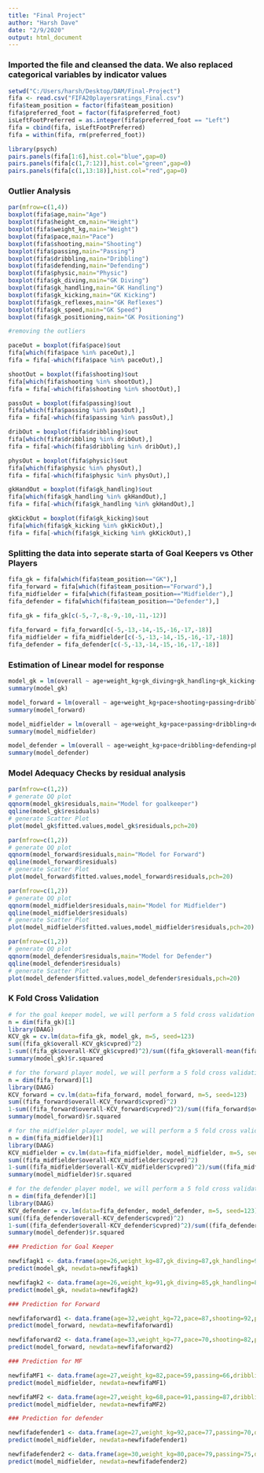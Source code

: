```yaml
---
title: "Final Project"
author: "Harsh Dave"
date: "2/9/2020"
output: html_document
---
```

### Imported the file and cleansed the data. We also replaced categorical variables by indicator values

```r
setwd("C:/Users/harsh/Desktop/DAM/Final-Project")
fifa <- read.csv("FIFA20playersratings_Final.csv")
fifa$team_position = factor(fifa$team_position)
fifa$preferred_foot = factor(fifa$preferred_foot)
isLeftFootPreferred = as.integer(fifa$preferred_foot == "Left")
fifa = cbind(fifa, isLeftFootPreferred)
fifa = within(fifa, rm(preferred_foot))

library(psych)
pairs.panels(fifa[1:6],hist.col="blue",gap=0)
pairs.panels(fifa[c(1,7:12)],hist.col="green",gap=0)
pairs.panels(fifa[c(1,13:18)],hist.col="red",gap=0)

```

### Outlier Analysis

```r

par(mfrow=c(1,4))
boxplot(fifa$age,main="Age")
boxplot(fifa$height_cm,main="Height")
boxplot(fifa$weight_kg,main="Weight")
boxplot(fifa$pace,main="Pace")
boxplot(fifa$shooting,main="Shooting")
boxplot(fifa$passing,main="Passing")
boxplot(fifa$dribbling,main="Dribbling")
boxplot(fifa$defending,main="Defending")
boxplot(fifa$physic,main="Physic")
boxplot(fifa$gk_diving,main="GK Diving")
boxplot(fifa$gk_handling,main="GK Handling")
boxplot(fifa$gk_kicking,main="GK Kicking")
boxplot(fifa$gk_reflexes,main="GK Reflexes")
boxplot(fifa$gk_speed,main="GK Speed")
boxplot(fifa$gk_positioning,main="GK Positioning")

#removing the outliers

paceOut = boxplot(fifa$pace)$out
fifa[which(fifa$pace %in% paceOut),]
fifa = fifa[-which(fifa$pace %in% paceOut),]

shootOut = boxplot(fifa$shooting)$out
fifa[which(fifa$shooting %in% shootOut),]
fifa = fifa[-which(fifa$shooting %in% shootOut),]

passOut = boxplot(fifa$passing)$out
fifa[which(fifa$passing %in% passOut),]
fifa = fifa[-which(fifa$passing %in% passOut),]

dribOut = boxplot(fifa$dribbling)$out
fifa[which(fifa$dribbling %in% dribOut),]
fifa = fifa[-which(fifa$dribbling %in% dribOut),]

physOut = boxplot(fifa$physic)$out
fifa[which(fifa$physic %in% physOut),]
fifa = fifa[-which(fifa$physic %in% physOut),]

gkHandOut = boxplot(fifa$gk_handling)$out
fifa[which(fifa$gk_handling %in% gkHandOut),]
fifa = fifa[-which(fifa$gk_handling %in% gkHandOut),]

gkKickOut = boxplot(fifa$gk_kicking)$out
fifa[which(fifa$gk_kicking %in% gkKickOut),]
fifa = fifa[-which(fifa$gk_kicking %in% gkKickOut),]

```

### Splitting the data into seperate starta of Goal Keepers vs Other Players

```r
fifa_gk = fifa[which(fifa$team_position=="GK"),]
fifa_forward = fifa[which(fifa$team_position=="Forward"),]
fifa_midfielder = fifa[which(fifa$team_position=="Midfielder"),]
fifa_defender = fifa[which(fifa$team_position=="Defender"),]

fifa_gk = fifa_gk[c(-5,-7,-8,-9,-10,-11,-12)]
  
fifa_forward = fifa_forward[c(-5,-13,-14,-15,-16,-17,-18)]
fifa_midfielder = fifa_midfielder[c(-5,-13,-14,-15,-16,-17,-18)]
fifa_defender = fifa_defender[c(-5,-13,-14,-15,-16,-17,-18)]

```

### Estimation of Linear model for response

```r

model_gk = lm(overall ~ age+weight_kg+gk_diving+gk_handling+gk_kicking+gk_reflexes+gk_speed+gk_positioning, data  = fifa_gk)
summary(model_gk)

model_forward = lm(overall ~ age+weight_kg+pace+shooting+passing+dribbling+physic+skill_moves, data=fifa_forward)
summary(model_forward)

model_midfielder = lm(overall ~ age+weight_kg+pace+passing+dribbling+defending+physic+skill_moves, data=fifa_midfielder)
summary(model_midfielder)

model_defender = lm(overall ~ age+weight_kg+pace+dribbling+defending+physic+skill_moves, data=fifa_defender)
summary(model_defender)

```

### Model Adequacy Checks by residual analysis

```r
par(mfrow=c(1,2))
# generate QQ plot
qqnorm(model_gk$residuals,main="Model for goalkeeper")
qqline(model_gk$residuals)
# generate Scatter Plot
plot(model_gk$fitted.values,model_gk$residuals,pch=20)

par(mfrow=c(1,2))
# generate QQ plot
qqnorm(model_forward$residuals,main="Model for Forward")
qqline(model_forward$residuals)
# generate Scatter Plot
plot(model_forward$fitted.values,model_forward$residuals,pch=20)

par(mfrow=c(1,2))
# generate QQ plot
qqnorm(model_midfielder$residuals,main="Model for Midfielder")
qqline(model_midfielder$residuals)
# generate Scatter Plot
plot(model_midfielder$fitted.values,model_midfielder$residuals,pch=20)

par(mfrow=c(1,2))
# generate QQ plot
qqnorm(model_defender$residuals,main="Model for Defender")
qqline(model_defender$residuals)
# generate Scatter Plot
plot(model_defender$fitted.values,model_defender$residuals,pch=20)


```

### K Fold Cross Validation 

```r
# for the goal keeper model, we will perform a 5 fold cross validation
n = dim(fifa_gk)[1]
library(DAAG)
KCV_gk = cv.lm(data=fifa_gk, model_gk, m=5, seed=123)
sum((fifa_gk$overall-KCV_gk$cvpred)^2)
1-sum((fifa_gk$overall-KCV_gk$cvpred)^2)/sum((fifa_gk$overall-mean(fifa_gk$overall))^2)
summary(model_gk)$r.squared

# for the forward player model, we will perform a 5 fold cross validation
n = dim(fifa_forward)[1]
library(DAAG)
KCV_forward = cv.lm(data=fifa_forward, model_forward, m=5, seed=123)
sum((fifa_forward$overall-KCV_forward$cvpred)^2)
1-sum((fifa_forward$overall-KCV_forward$cvpred)^2)/sum((fifa_forward$overall-mean(fifa_forward$overall))^2)
summary(model_forward)$r.squared

# for the midfielder player model, we will perform a 5 fold cross validation
n = dim(fifa_midfielder)[1]
library(DAAG)
KCV_midfielder = cv.lm(data=fifa_midfielder, model_midfielder, m=5, seed=123)
sum((fifa_midfielder$overall-KCV_midfielder$cvpred)^2)
1-sum((fifa_midfielder$overall-KCV_midfielder$cvpred)^2)/sum((fifa_midfielder$overall-mean(fifa_midfielder$overall))^2)
summary(model_midfielder)$r.squared

# for the defender player model, we will perform a 5 fold cross validation
n = dim(fifa_defender)[1]
library(DAAG)
KCV_defender = cv.lm(data=fifa_defender, model_defender, m=5, seed=123)
sum((fifa_defender$overall-KCV_defender$cvpred)^2)
1-sum((fifa_defender$overall-KCV_defender$cvpred)^2)/sum((fifa_defender$overall-mean(fifa_defender$overall))^2)
summary(model_defender)$r.squared
```
```r
### Prediction for Goal Keeper

newfifagk1 <- data.frame(age=26,weight_kg=87,gk_diving=87,gk_handling=92,gk_kicking=78,gk_reflexes=89,gk_speed=52,gk_positioning=90)
predict(model_gk, newdata=newfifagk1)

newfifagk2 <- data.frame(age=26,weight_kg=91,gk_diving=85,gk_handling=84,gk_kicking=85,gk_reflexes=89,gk_speed=51,gk_positioning=90)
predict(model_gk, newdata=newfifagk2)

### Prediction for Forward

newfifaforward1 <- data.frame(age=32,weight_kg=72,pace=87,shooting=92,passing=92,dribbling=96,physic=66,skill_moves=4)
predict(model_forward, newdata=newfifaforward1)

newfifaforward2 <- data.frame(age=33,weight_kg=77,pace=70,shooting=82,passing=66,dribbling=75,physic=74,skill_moves=4)
predict(model_forward, newdata=newfifaforward2)

### Prediction for MF

newfifaMF1 <- data.frame(age=27,weight_kg=82,pace=59,passing=66,dribbling=75,defending=40,physic=63,skill_moves=3)
predict(model_midfielder, newdata=newfifaMF1)

newfifaMF2 <- data.frame(age=27,weight_kg=68,pace=91,passing=87,dribbling=95,defending=32,physic=58,skill_moves=5)
predict(model_midfielder, newdata=newfifaMF2)

### Prediction for defender

newfifadefender1 <- data.frame(age=27,weight_kg=92,pace=77,passing=70,dribbling=71,defending=90,physic=86,skill_moves=2)
predict(model_midfielder, newdata=newfifadefender1)

newfifadefender2 <- data.frame(age=30,weight_kg=80,pace=79,passing=75,dribbling=70,defending=85,physic=79,skill_moves=2)
predict(model_midfielder, newdata=newfifadefender2)

```

